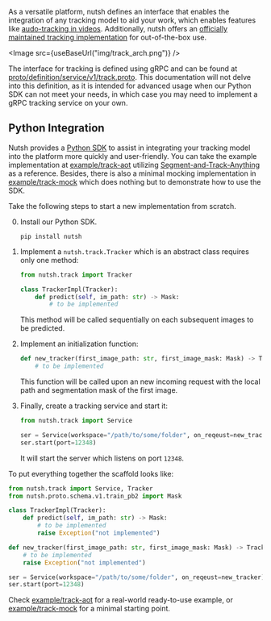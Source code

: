 
As a versatile platform, nutsh defines an interface that enables the integration of any tracking model to aid your work, which enables features like [audo-tracking in videos](/Usage/Video/Auto%20Tracking).
Additionally, nutsh offers an [officially maintained tracking implementation](https://github.com/SysCV/nutsh/tree/main/example/track-aot) for out-of-the-box use.

<Image src={useBaseUrl("img/track_arch.png")} />

The interface for tracking is defined using gRPC and can be found at [proto/definition/service/v1/track.proto](https://github.com/SysCV/nutsh/blob/main/proto/definition/service/v1/segmentation.proto).
This documentation will not delve into this definition, as it is intended for advanced usage when our Python SDK can not meet your needs, in which case you may need to implement a gRPC tracking service on your own.

## Python Integration

Nutsh provides a [Python SDK](https://pypi.org/project/nutsh/) to assist in integrating your tracking model into the platform more quickly and user-friendly.
You can take the example implementation at [example/track-aot](https://github.com/SysCV/nutsh/tree/main/example/track-aot) utilizing [Segment-and-Track-Anything](https://github.com/z-x-yang/Segment-and-Track-Anything) as a reference.
Besides, there is also a minimal mocking implementation in [example/track-mock](https://github.com/SysCV/nutsh/tree/main/example/track-mock) which does nothing but to demonstrate how to use the SDK.

Take the following steps to start a new implementation from scratch. 


0. Install our Python SDK.
    ```
    pip install nutsh
    ```

1. Implement a `nutsh.track.Tracker` which is an abstract class requires only one method:
    ```python
    from nutsh.track import Tracker

    class TrackerImpl(Tracker):
        def predict(self, im_path: str) -> Mask:
            # to be implemented
    ```
    This method will be called sequentially on each subsequent images to be predicted.

2. Implement an initialization function:
    ```python
    def new_tracker(first_image_path: str, first_image_mask: Mask) -> Tracker:
        # to be implemented
    ```
    This function will be called upon an new incoming request with the local path and segmentation mask of the first image.

3. Finally, create a tracking service and start it:
    ```python
    from nutsh.track import Service

    ser = Service(workspace="/path/to/some/folder", on_reqeust=new_tracker)
    ser.start(port=12348)
    ```
    It will start the server which listens on port `12348`.

To put everything together the scaffold looks like:
```python
from nutsh.track import Service, Tracker
from nutsh.proto.schema.v1.train_pb2 import Mask

class TrackerImpl(Tracker):
    def predict(self, im_path: str) -> Mask:
        # to be implemented
        raise Exception("not implemented")

def new_tracker(first_image_path: str, first_image_mask: Mask) -> Tracker:
    # to be implemented
    raise Exception("not implemented")

ser = Service(workspace="/path/to/some/folder", on_reqeust=new_tracker)
ser.start(port=12348)
```

Check [example/track-aot](https://github.com/SysCV/nutsh/tree/main/example/track-aot) for a real-world ready-to-use example, or [example/track-mock](https://github.com/SysCV/nutsh/tree/main/example/track-mock) for a minimal starting point.
